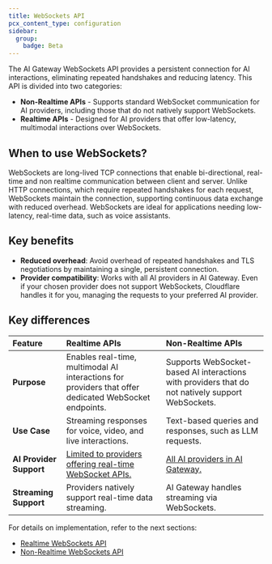 ```yaml
---
title: WebSockets API
pcx_content_type: configuration
sidebar:
  group:
    badge: Beta
---
```


The AI Gateway WebSockets API provides a persistent connection for AI interactions, eliminating repeated handshakes and reducing latency. This API is divided into two categories:

- **Non-Realtime APIs** - Supports standard WebSocket communication for AI providers, including those that do not natively support WebSockets.
- **Realtime APIs** - Designed for AI providers that offer low-latency, multimodal interactions over WebSockets.

## When to use WebSockets?

WebSockets are long-lived TCP connections that enable bi-directional, real-time and non realtime communication between client and server. Unlike HTTP connections, which require repeated handshakes for each request, WebSockets maintain the connection, supporting continuous data exchange with reduced overhead. WebSockets are ideal for applications needing low-latency, real-time data, such as voice assistants.

## Key benefits

- **Reduced overhead**: Avoid overhead of repeated handshakes and TLS negotiations by maintaining a single, persistent connection.
- **Provider compatibility**: Works with all AI providers in AI Gateway. Even if your chosen provider does not support WebSockets, Cloudflare handles it for you, managing the requests to your preferred AI provider.

## **Key differences**

| Feature                 | Realtime APIs                                                                                                                         | Non-Realtime APIs                                                                                |
| :---------------------- | :------------------------------------------------------------------------------------------------------------------------------------ | :----------------------------------------------------------------------------------------------- |
| **Purpose**             | Enables real-time, multimodal AI interactions for providers that offer dedicated WebSocket endpoints.                                 | Supports WebSocket-based AI interactions with providers that do not natively support WebSockets. |
| **Use Case**            | Streaming responses for voice, video, and live interactions.                                                                          | Text-based queries and responses, such as LLM requests.                                          |
| **AI Provider Support** | [Limited to providers offering real-time WebSocket APIs.](/ai-gateway/configuration/websockets-api/realtime-api/#supported-providers) | [All AI providers in AI Gateway.](/ai-gateway/providers)                                         |
| **Streaming Support**   | Providers natively support real-time data streaming.                                                                                  | AI Gateway handles streaming via WebSockets.                                                     |

For details on implementation, refer to the next sections:

- [Realtime WebSockets API](/ai-gateway/configuration/websockets-api/realtime-api/)
- [Non-Realtime WebSockets API](/ai-gateway/configuration/websockets-api/non-realtime-api/)
